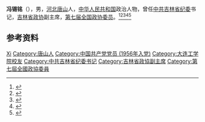 '''冯锡铭'''（{{bd|1933年|}}），男，[[河北|河北]][[唐山|唐山]]人，[[中华人民共和国|中华人民共和国]]政治人物，曾任[[中共吉林省纪委|中共吉林省纪委]]书记，[[吉林省政协|吉林省政协]]副主席，[[第七届全国政协委员|第七届全国政协委员]]。<ref>{{Cite book|title=历届全国政协委员人名辞典|author=|publisher=中国国际广播出版社|year=1996|isbn=9787507813746|location=北京|pages=286}}</ref><ref>{{cite book|title=中囯人名大辞典·当代人物卷|author=廖盖隆等编|year=1990|publisher=上海辞书出版社|location=上海|page=}}</ref><ref>{{cite book|title=中囯人名大辞典·现任党政军领导人物卷|author=廖盖隆等编|year=1990|publisher=上海辞书出版社|location=上海|page=}}</ref><ref>{{Cite book|title=中国共产党名人录|author=于俊道主编|publisher=四川人民出版社|year=1997|isbn=|location=成都|pages=}}</ref><ref>{{Cite book|title=中华人民共和国职官志|author=何虎生, 李耀东, 向常福主编|publisher=中国社会出版社|year=2003|isbn=9787800883934|location=北京|pages=}}</ref>

== 参考资料 ==
{{reflist}}

{{中国人物小作品}}

{{Authority control}}
{{DEFAULTSORT:Feng冯}}
[[Category:冯姓|Xi]]
[[Category:唐山人|Category:唐山人]]
[[Category:中国共产党党员_(1956年入党)|Category:中国共产党党员 (1956年入党)]]
[[Category:大连工学院校友|Category:大连工学院校友]]
[[Category:中共吉林省纪委书记|Category:中共吉林省纪委书记]]
[[Category:吉林省政協副主席|Category:吉林省政協副主席]]
[[Category:第七屆全國政協委員|Category:第七屆全國政協委員]]